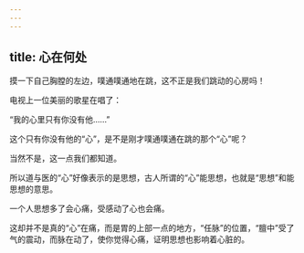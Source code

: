 ```yaml
---
---
---
```

title: 心在何处
---




摸一下自己胸膛的左边，噗通噗通地在跳，这不正是我们跳动的心房吗！

电视上一位美丽的歌星在唱了：

“我的心里只有你没有他……”

这个只有你没有他的“心”，是不是刚才噗通噗通在跳的那个“心”呢？

当然不是，这一点我们都知道。

所以道与医的“心”好像表示的是思想，古人所谓的“心”能思想，也就是“思想”和能思想的意思。

一个人思想多了会心痛，受感动了心也会痛。

这却并不是真的“心”在痛，而是胃的上部一点的地方，“任脉”的位置，“膻中”受了气的震动，而脉在动了，使你觉得心痛，证明思想也影响着心脏的。